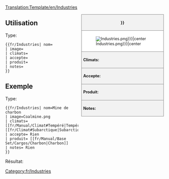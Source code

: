 <noinclude>[[Translation:Template/en/Industries]]</noinclude><!--
Ceci est un modèle pour les industries. '''NE PAS ÉDITER CETTE PAGE''', éditez plutôt l'article spécifique.
--><noinclude></noinclude><!--
--><div style="float:right; width:260px; font-size:90%; border:1px solid gray; background-color:#f2f2f2; margin-left:10px; margin-bottom:10px">
<div style="text-align:center; border-bottom:1px solid gray; padding:5px"><strong>{{{nom|{{PAGENAME}}}}}</strong></div>
<div style="background-color:white; padding:5px">[[File:{{{image|Industries.png}}}|center]]</div>
<div style="border-top:1px solid gray; padding:5px"><strong>Climats:</strong> {{{climats}}}</div>
<div style="border-top:1px solid gray; padding:5px"><strong>Accepte:</strong> {{{accepte}}}</div>
<div style="border-top:1px solid gray; padding:5px"><strong>Produit:</strong> {{{produit}}}</div>
<div style="border-top:1px solid gray; padding:5px"><strong>Notes:</strong> {{{notes|Rien}}}</div>
</div><noinclude>

{{en/-}}
==Utilisation==
Type:
<pre>{{fr/Industries| nom=
| image=
| climats=
| accepte=
| produit=
| notes=
}}</pre>

==Exemple==
Type:
<pre>{{fr/Industries| nom=Mine de charbon
| image=Coalmine.png
| climats=[[fr/Manual/Climat#Tempéré|Tempéré]], [[fr/Climat#Subarctique|Subarctique]]
| accepte= Rien
| produit= [[fr/Manual/Base Set/Cargos/Charbon|Charbon]]
| notes= Rien
}}</pre>
Résultat:
{{fr/Industries| nom=Mine de charbon
| image=Coalmine.png
| climats=[[fr/Manual/Climat#Tempéré|Tempéré]], [[fr/Manual/Climat#Subarctique|Subarctique]]
| accepte= Rien
| produit= [[fr/Manual/Base Set/Cargos/Charbon|Charbon]]
| notes= Rien
}}
</noinclude><includeonly>
[[Category:fr/Industries]]</includeonly>